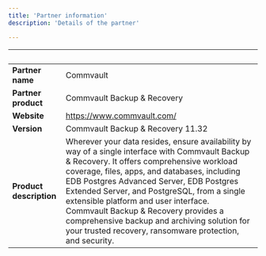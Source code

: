 ```yaml
---
title: 'Partner information'
description: 'Details of the partner'

---
```

| &nbsp;     | &nbsp; |
| ----------- | ----------- |
| **Partner name**      | Commvault       |
| **Partner product**   |  Commvault Backup & Recovery       |
| **Website**      |    https://www.commvault.com/   |
| **Version**   |  Commvault Backup & Recovery 11.32      |
| **Product description**      |  Wherever your data resides, ensure availability by way of a single interface with Commvault Backup & Recovery. It offers comprehensive workload coverage, files, apps, and databases, including EDB Postgres Advanced Server, EDB Postgres Extended Server, and PostgreSQL, from a single extensible platform and user interface. Commvault Backup & Recovery provides a comprehensive backup and archiving solution for your trusted recovery, ransomware protection, and security.     |
